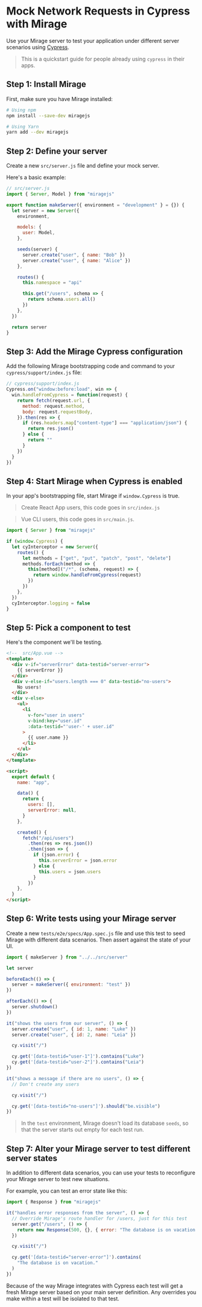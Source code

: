 # Mock Network Requests in Cypress with Mirage

Use your Mirage server to test your application under different server scenarios using [Cypress](https://www.cypress.io/).

> This is a quickstart guide for people already using `cypress` in their apps.

## Step 1: Install Mirage

First, make sure you have Mirage installed:

```bash
# Using npm
npm install --save-dev miragejs

# Using Yarn
yarn add --dev miragejs
```

## Step 2: Define your server

Create a new `src/server.js` file and define your mock server.

Here's a basic example:

```js
// src/server.js
import { Server, Model } from "miragejs"

export function makeServer({ environment = "development" } = {}) {
  let server = new Server({
    environment,

    models: {
      user: Model,
    },

    seeds(server) {
      server.create("user", { name: "Bob" })
      server.create("user", { name: "Alice" })
    },

    routes() {
      this.namespace = "api"

      this.get("/users", schema => {
        return schema.users.all()
      })
    },
  })

  return server
}
```

## Step 3: Add the Mirage Cypress configuration

Add the following Mirage bootstrapping code and command to your `cypress/support/index.js` file:

```js
// cypress/support/index.js
Cypress.on("window:before:load", win => {
  win.handleFromCypress = function(request) {
    return fetch(request.url, {
      method: request.method,
      body: request.requestBody,
    }).then(res => {
      if (res.headers.map["content-type"] === "application/json") {
        return res.json()
      } else {
        return ""
      }
    })
  }
})
```

## Step 4: Start Mirage when Cypress is enabled

In your app's bootstrapping file, start Mirage if `window.Cypress` is true.

> Create React App users, this code goes in `src/index.js`

> Vue CLI users, this code goes in `src/main.js`.

```js
import { Server } from "miragejs"

if (window.Cypress) {
  let cyInterceptor = new Server({
    routes() {
      let methods = ["get", "put", "patch", "post", "delete"]
      methods.forEach(method => {
        this[method]("/*", (schema, request) => {
          return window.handleFromCypress(request)
        })
      })
    },
  })
  cyInterceptor.logging = false
}
```

## Step 5: Pick a component to test

Here's the component we'll be testing.

```html
<!--  src/App.vue -->
<template>
  <div v-if="serverError" data-testid="server-error">
    {{ serverError }}
  </div>
  <div v-else-if="users.length === 0" data-testid="no-users">
    No users!
  </div>
  <div v-else>
    <ul>
      <li
        v-for="user in users"
        v-bind:key="user.id"
        :data-testid="'user-' + user.id"
      >
        {{ user.name }}
      </li>
    </ul>
  </div>
</template>

<script>
  export default {
    name: "app",

    data() {
      return {
        users: [],
        serverError: null,
      }
    },

    created() {
      fetch("/api/users")
        .then(res => res.json())
        .then(json => {
          if (json.error) {
            this.serverError = json.error
          } else {
            this.users = json.users
          }
        })
    },
  }
</script>
```

## Step 6: Write tests using your Mirage server

Create a new `tests/e2e/specs/App.spec.js` file and use this test to seed Mirage with different data scenarios. Then assert against the state of your UI.

```js
import { makeServer } from "../../src/server"

let server

beforeEach(() => {
  server = makeServer({ environment: "test" })
})

afterEach(() => {
  server.shutdown()
})

it("shows the users from our server", () => {
  server.create("user", { id: 1, name: "Luke" })
  server.create("user", { id: 2, name: "Leia" })

  cy.visit("/")

  cy.get('[data-testid="user-1"]').contains("Luke")
  cy.get('[data-testid="user-2"]').contains("Leia")
})

it("shows a message if there are no users", () => {
  // Don't create any users

  cy.visit("/")

  cy.get('[data-testid="no-users"]').should("be.visible")
})
```

> In the `test` environment, Mirage doesn't load its database `seeds`, so that the server starts out empty for each test run.

## Step 7: Alter your Mirage server to test different server states

In addition to different data scenarios, you can use your tests to reconfigure your Mirage server to test new situations.

For example, you can test an error state like this:

```js
import { Response } from "miragejs"

it("handles error responses from the server", () => {
  // Override Mirage's route handler for /users, just for this test
  server.get("/users", () => {
    return new Response(500, {}, { error: "The database is on vacation." })
  })

  cy.visit("/")

  cy.get('[data-testid="server-error"]').contains(
    "The database is on vacation."
  )
})
```

Because of the way Mirage integrates with Cypress each test will get a fresh Mirage server based on your main server definition. Any overrides you make within a test will be isolated to that test.
